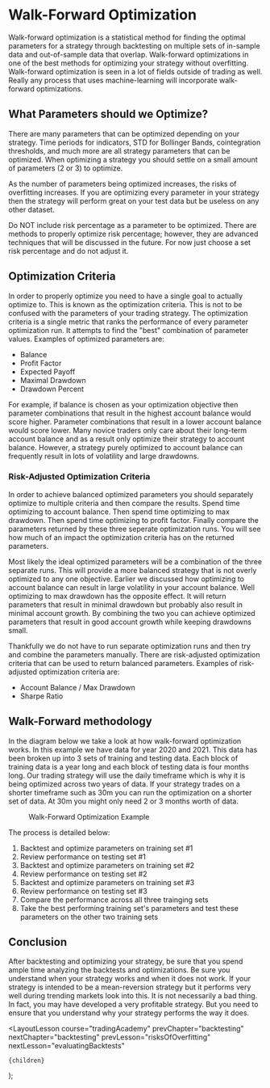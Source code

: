 
# Walk-Forward Optimization

Walk-forward optimization is a statistical method for finding the optimal parameters for a strategy through backtesting on
multiple sets of in-sample data and out-of-sample data that overlap. Walk-forward optimizations in one of the best methods
for optimizing your strategy without overfitting. Walk-forward optimization is seen in a lot of fields outside of trading
as well. Really any process that uses machine-learning will incorporate walk-forward optimizations.

## What Parameters should we Optimize?

There are many parameters that can be optimized depending on your strategy. Time periods for indicators, STD for Bollinger Bands,
cointegration thresholds, and much more are all strategy parameters that can be optimized. When optimizing a strategy you should
settle on a small amount of parameters (2 or 3) to optimize.

As the number of parameters being optimized increases, the risks of overfitting increases. If you are optimizing every parameter
in your strategy then the strategy will perform great on your test data but be useless on any other dataset.

Do NOT include risk percentage as a parameter to be optimized. There are methods to properly optimize risk percentage; however,
they are advanced techniques that will be discussed in the future. For now just choose a set risk percentage and do not adjust it.

## Optimization Criteria

In order to properly optimize you need to have a single goal to actually optimize to. This is known as the optimization criteria.
This is not to be confused with the parameters of your trading strategy. The optimization criteria is a single metric that ranks
the performance of every parameter optimization run. It attempts to find the "best" combination of parameter values. Examples of
optimized parameters are:

- Balance
- Profit Factor
- Expected Payoff
- Maximal Drawdown
- Drawdown Percent

For example, if balance is chosen as your optimization objective then parameter combinations that result in the highest account
balance would score higher. Parameter combinations that result in a lower account balance would score lower. Many novice traders
only care about their long-term account balance and as a result only optimize their strategy to account balance. However, a strategy
purely optimized to account balance can frequently result in lots of volatility and large drawdowns.

### Risk-Adjusted Optimization Criteria

In order to achieve balanced optimized parameters you should separately optimize to multiple criteria and then compare the results.
Spend time optimizing to account
balance. Then spend time optimizing to max drawdown. Then spend time optimizing to profit factor. Finally compare the
parameters returned by these three seperate optimization runs. You will see how much of an impact the optimization criteria
has on the returned parameters.

Most likely the ideal optimized parameters will be a combination of the three separate runs. This will provide a more balanced
strategy that is not overly optimized to any one objective. Earlier we discussed how optimizing to account balance can result
in large volatility in your account balance. Well optimizing to max drawdown has the opposite effect. It will return parameters
that result in minimal drawdown but probably also result in minimal account growth. By combining the two you can achieve
optimized parameters that result in good account growth while keeping drawdowns small.

Thankfully we do not have to run separate optimization runs and then try and combine the parameters manually. There are risk-adjusted
optimization criteria that can be used to return balanced parameters. Examples of risk-adjusted optimization criteria are:

- Account Balance / Max Drawdown
- Sharpe Ratio

## Walk-Forward methodology

In the diagram below we take a look at how walk-forward optimization works. In this example we have data for year 2020 and 2021.
This data has been broken up into 3 sets of training and testing data. Each block of training data is a year long and each
block of testing data is four months long. Our trading strategy will use the daily timeframe which is why it is being optimized
across two years of data. If your strategy trades on a shorter timeframe such as 30m you can run the optimization on a shorter
set of data. At 30m you might only need 2 or 3 months worth of data.

<figure className="centerFigure">
  <Image
    src="/images/courses/tradingAcademy/backtesting/CHFEUR.webp"
    height={428}
    width={1784}
    alt=""
  />
  <figcaption>Walk-Forward Optimization Example</figcaption>
</figure>

The process is detailed below:

1. Backtest and optimize parameters on training set #1
2. Review performance on testing set #1
3. Backtest and optimize parameters on training set #2
4. Review performance on testing set #2
5. Backtest and optimize parameters on training set #3
6. Review performance on testing set #3
7. Compare the performance across all three trainging sets
8. Take the best performing training set's parameters and test these parameters on the other two training sets

## Conclusion

After backtesting and optimizing your strategy, be sure that you spend ample time analyzing the backtests and optimizations.
Be sure you understand when your strategy works and when it does not work. If your strategy is intended to be a mean-reversion
strategy but it performs very well during trending markets look into this. It is not necessarily a bad thing. In fact, you may
have developed a very profitable strategy. But you need to ensure that you understand why your strategy performs the way it does.

  <LayoutLesson
    course="tradingAcademy"
    prevChapter="backtesting"
    nextChapter="backtesting"
    prevLesson="risksOfOverfitting"
    nextLesson="evaluatingBacktests"
  >
    {children}
  </LayoutLesson>
);
